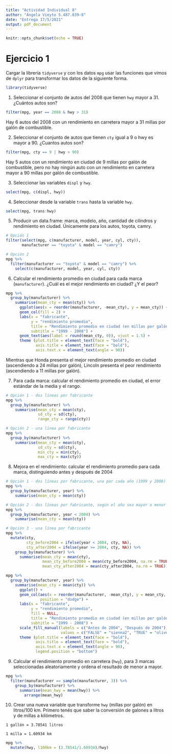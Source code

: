 ```yaml
---
title: "Actividad Individual 8"
author: "Ángela Vieyto 5.487.839-8"
date: "Entrega 17/5/2021"
output: pdf_document
---
```

\newcommand{\m}{\ \newline\textcolor{blue}{Comentario: }\textcolor{red}}
```r
knitr::opts_chunk$set(echo = TRUE)
```
 
 
 
# Ejercicio 1
Cargar la librería `tidyverse` y con los datos `mpg` usar las funciones que vimos de `dplyr` para  transformar los datos de la siguiente forma. 

```r
library(tidyverse)
```
 
 
1. Seleccionar el conjunto de autos del 2008 que tienen `hwy` mayor a 31. ¿Cuántos autos son?

```r
filter(mpg, year == 2008 & hwy > 31)
```

Hay 6 autos del 2008 con un rendimiento en carretera mayor a 31 millas por galón de combustible.
 
 
 
2. Seleccionar el conjunto de autos que tienen `cty` igual a 9 o hwy es mayor a 90. ¿Cuantos autos son? 

```r
filter(mpg, cty == 9 | hwy > 90)
```

Hay 5 autos con un rendimiento en ciudad de 9 millas por galón de combustible, pero no hay ningún auto con un rendimiento en carretera mayor a 90 millas por galón de combustible.
 
 
 
3. Seleccionar las variables `displ` y `hwy`.

```r
select(mpg, c(displ, hwy))
```
 
\m{No es necesario concatenar}
 
4. Seleccionar desde la variable `trans` hasta la variable `hwy`.

```r
select(mpg, trans:hwy)
```
 
 
 
5. Producir un data.frame: marca, modelo, año, cantidad de cilindros y rendimiento en ciudad. Únicamente para los autos, toyota, camry. 

```r
# Opción 1
filter(select(mpg, c(manufacturer, model, year, cyl, cty)),
       manufacturer == "toyota" & model == "camry")

# Opción 2
mpg %>%
  filter(manufacturer == "toyota" & model == "camry") %>%
    select(c(manufacturer, model, year, cyl, cty))
```
 
 
 
6. Calcular el rendimiento promedio en ciudad para cada marca (`manufacturer`). ¿Cuál es el mejor rendimiento en ciudad? ¿Y el peor?  

```r
mpg %>%
  group_by(manufacturer) %>%
    summarise(mean_cty = mean(cty)) %>%
      ggplot(aes(x = reorder(manufacturer, -mean_cty), y = mean_cty)) +
      geom_col(fill = 2) +
      labs(x = "fabricante",
           y = "rendimiento promedio",
           title = "Rendimiento promedio en ciudad (en millas por galón)",
           subtitle = "1999 - 2008") + 
      geom_text(aes(label = round(mean_cty, 0)), vjust = 1.5) +
      theme (plot.title = element_text(face = "bold"),
             axis.title = element_text(face = "bold"),
             axis.text.x = element_text(angle = 90))
```

Mientras que Honda presenta el mejor rendimiento promedio en ciudad (ascendiendo a 24 millas por galón), Lincoln presenta el peor rendimiento (ascendiendo a 11 millas por galón).
\m{Excelente!!}
 
 
7. Para cada marca: calcular el rendimiento promedio en ciudad, el error estándar de la media y el rango.

```r
# Opción 1 - dos líneas por fabricante
mpg %>%
  group_by(manufacturer) %>%
    summarise(mean_cty = mean(cty),
              sd_cty = sd(cty),
              range_cty = range(cty))

# Opción 2 - una línea por fabricante
mpg %>%
  group_by(manufacturer) %>%
    summarise(mean_cty = mean(cty),
              sd_cty = sd(cty),
              min_cty = min(cty),
              max_cty = max(cty))
```
\m{Falta calcular el rango max - min. En el primer casos se duplican las filas lo cual es un error. Y es el error estándar de la media no el desvío estándar}
 
 
8. Mejora en el rendimiento: calcular el rendimiento promedio para cada marca, distinguiendo antes y después de 2004

```r
# Opción 1 - dos líneas por fabricante, una por cada año (1999 y 2008)
mpg %>%
  group_by(manufacturer, year) %>%
    summarise(mean_cty = mean(cty))

# Opción 2 - dos líneas por fabricante, según el año sea mayor o menor a 2004
mpg %>%
  group_by(manufacturer, year < 2004) %>%
    summarise(mean_cty = mean(cty))

# Opción 3 - una línea por fabricante
mpg %>%
  mutate(cty,
         cty_before2004 = ifelse(year < 2004, cty, NA),
         cty_after2004 = ifelse(year >= 2004, cty, NA)) %>%
    group_by(manufacturer) %>%
      summarise(mean_cty = mean(cty),
                mean_cty_before2004 = mean(cty_before2004, na.rm = TRUE),
                mean_cty_after2004 = mean(cty_after2004, na.rm = TRUE))

```

```r
mpg %>%
  group_by(manufacturer, year) %>%
    summarise(mean_cty = mean(cty)) %>%
      ggplot() +
      geom_col(aes(x = reorder(manufacturer, -mean_cty), y = mean_cty, fill = year > 2004),
               position = "dodge") +
      labs(x = "fabricante",
           y = "rendimiento promedio",
           fill = NULL,
           title = "Rendimiento promedio en ciudad (en millas por galón)",
           subtitle = "1999 - 2008") +
      scale_fill_manual(labels = c("Antes de 2004", "Después de 2004"),
                        values = c("FALSE" = "sienna2", "TRUE" = "olivedrab3")) +
      theme (plot.title = element_text(face = "bold"),
             axis.title = element_text(face = "bold"),
             axis.text.x = element_text(angle = 90),
             legend.position = "bottom")

```
 
 
 
9. Calcular el rendimiento promedio en carretera (`hwy`), para 3 marcas seleccionadas aleatoriamente y ordena el resultado de menor a mayor.

```r
mpg %>%
  filter(manufacturer == sample(manufacturer, 3)) %>%
    group_by(manufacturer) %>%
      summarise(mean_hwy = mean(hwy)) %>%
        arrange(mean_hwy)
```
 
 
 
10. Crear una nueva variable que transforme  `hwy` (millas por galón) en litros/100 km.
Primero tenés que saber la conversión de galones a litros y de millas a kilómetros.

`1 gallón = 3.78541 litros`

`1 milla = 1.60934 km`

```r
mpg %>%
  mutate(hwy, l100km = (3.78541/1.60934)/hwy)
```

\m{Excelente trabajo nuevamente!!}